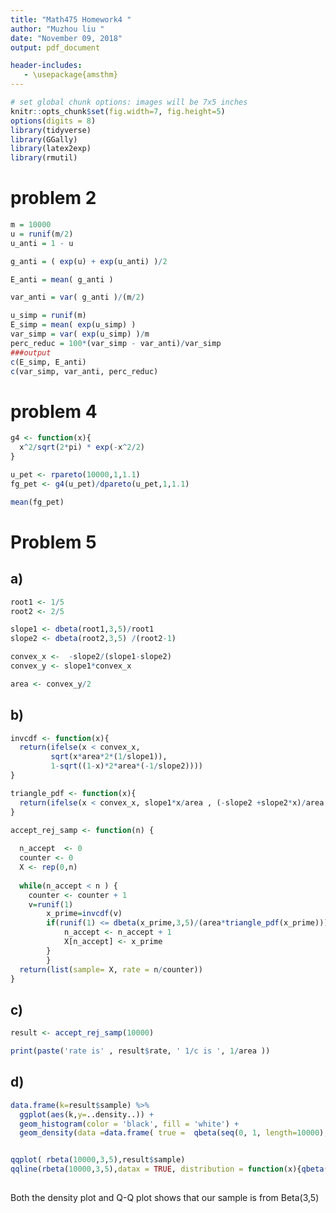 ```yaml
---
title: "Math475 Homework4 "
author: "Muzhou liu "
date: "November 09, 2018"
output: pdf_document

header-includes:
   - \usepackage{amsthm}
---
```



```r
# set global chunk options: images will be 7x5 inches
knitr::opts_chunk$set(fig.width=7, fig.height=5)
options(digits = 8)
library(tidyverse)
library(GGally)
library(latex2exp)
library(rmutil)
```

# problem 2 

```r
m = 10000
u = runif(m/2)
u_anti = 1 - u

g_anti = ( exp(u) + exp(u_anti) )/2

E_anti = mean( g_anti )

var_anti = var( g_anti )/(m/2)

u_simp = runif(m)
E_simp = mean( exp(u_simp) )
var_simp = var( exp(u_simp) )/m
perc_reduc = 100*(var_simp - var_anti)/var_simp
###output
c(E_simp, E_anti)
c(var_simp, var_anti, perc_reduc)


```

# problem 4 

```r

g4 <- function(x){
  x^2/sqrt(2*pi) * exp(-x^2/2)
}

u_pet <- rpareto(10000,1,1.1)
fg_pet <- g4(u_pet)/dpareto(u_pet,1,1.1)

mean(fg_pet)


```

# Problem 5


## a)
```r

root1 <- 1/5
root2 <- 2/5 

slope1 <- dbeta(root1,3,5)/root1
slope2 <- dbeta(root2,3,5) /(root2-1)

convex_x <-  -slope2/(slope1-slope2)
convex_y <- slope1*convex_x

area <- convex_y/2

```


## b)

```r
invcdf <- function(x){
  return(ifelse(x < convex_x, 
         sqrt(x*area*2*(1/slope1)),
         1-sqrt((1-x)*2*area*(-1/slope2))))
}

triangle_pdf <- function(x){
  return(ifelse(x < convex_x, slope1*x/area , (-slope2 +slope2*x)/area ))
} 

accept_rej_samp <- function(n) {
  
  n_accept  <- 0 
  counter <- 0 
  X <- rep(0,n)
  
  while(n_accept < n ) {
    counter <- counter + 1
    v=runif(1)
		x_prime=invcdf(v)
    	if(runif(1) <= dbeta(x_prime,3,5)/(area*triangle_pdf(x_prime))) {
      		n_accept <- n_accept + 1
      		X[n_accept] <- x_prime
    	}
		}
  return(list(sample= X, rate = n/counter))
}


```

## c)
```r
result <- accept_rej_samp(10000)

print(paste('rate is' , result$rate, ' 1/c is ', 1/area ))

```

## d)
```r
data.frame(k=result$sample) %>% 
  ggplot(aes(k,y=..density..)) + 
  geom_histogram(color = 'black', fill = 'white') + 
  geom_density(data =data.frame( true =  qbeta(seq(0, 1, length=10000),3,5)), aes(true),alpha=.2, fill="#FF6666")


qqplot( rbeta(10000,3,5),result$sample)
qqline(rbeta(10000,3,5),datax = TRUE, distribution = function(x){qbeta(x,3,5)}, col= 'red')
  
```

Both the density plot and Q-Q plot shows that our sample is from Beta(3,5)
